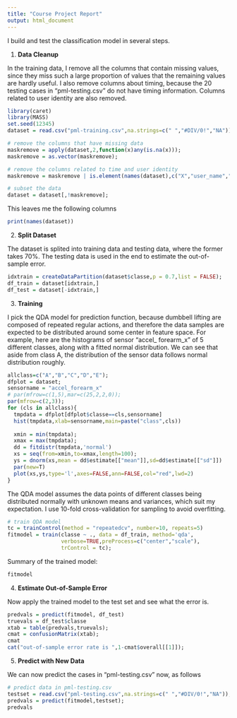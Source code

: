 ```yaml
---
title: "Course Project Report"
output: html_document
---
```


I build and test the classification model in several steps.

1. **Data Cleanup**

In the training data, I remove all the columns that contain missing values, since they miss such a large proportion of values that the remaining values are hardly useful. I also remove columns about timing, because the 20 testing cases in "pml-testing.csv" do not have timing information. Columns related to user identity are also removed.

```r
library(caret)
library(MASS)
set.seed(12345)
dataset = read.csv("pml-training.csv",na.strings=c(" ","#DIV/0!","NA"));

# remove the columns that have missing data
maskremove = apply(dataset,2,function(x)any(is.na(x)));
maskremove = as.vector(maskremove);

# remove the columns related to time and user identity
maskremove = maskremove | is.element(names(dataset),c("X","user_name","raw_timestamp_part_1","raw_timestamp_part_2","cvtd_timestamp","new_window","num_window"));

# subset the data
dataset = dataset[,!maskremove];
```

This leaves me the following columns
```r
print(names(dataset))
```

2. **Split Dataset** 

The dataset is splited into training data and testing data, where the former takes 70%. The testing data is used in the end to estimate the out-of-sample error.
```r
idxtrain = createDataPartition(dataset$classe,p = 0.7,list = FALSE);
df_train = dataset[idxtrain,]
df_test = dataset[-idxtrain,]
```

3. **Training** 

I pick the QDA model for prediction function, because dumbbell lifting are composed of repeated regular actions, and therefore the data samples are expected to be distributed around some center in feature space. For example, here are the histograms of sensor "accel_ forearm_x" of 5 different classes, along with a fitted normal distribution. We can see that aside from class A, the distribution of the sensor data follows normal distribution roughly.

```r
allclass=c("A","B","C","D","E");
dfplot = dataset;
sensorname = "accel_forearm_x"
# par(mfrow=c(1,5),mar=c(25,2,2,0));
par(mfrow=c(2,3));
for (cls in allclass){
  tmpdata = dfplot[dfplot$classe==cls,sensorname]
  hist(tmpdata,xlab=sensorname,main=paste("class",cls))
  
  xmin = min(tmpdata);
  xmax = max(tmpdata);
  dd = fitdistr(tmpdata,'normal')
  xs = seq(from=xmin,to=xmax,length=100);
  ys = dnorm(xs,mean = dd$estimate[["mean"]],sd=dd$estimate[["sd"]])
  par(new=T)
  plot(xs,ys,type='l',axes=FALSE,ann=FALSE,col="red",lwd=2)
}
```

The QDA model assumes the data points of different classes being distributed normally with unknown means and variances, which suit my expectation. I use 10-fold cross-validation for sampling to avoid overfitting.

```r
# train QDA model
tc = trainControl(method = "repeatedcv", number=10, repeats=5)
fitmodel = train(classe ~ ., data = df_train, method='qda', 
                 verbose=TRUE,preProcess=c("center","scale"),
                 trControl = tc);
```

Summary of the trained model:
```r
fitmodel
```

4. **Estimate Out-of-Sample Error**

Now apply the trained model to the test set and see what the error is.
```r
predvals = predict(fitmodel, df_test)
truevals = df_test$classe
xtab = table(predvals,truevals);
cmat = confusionMatrix(xtab);
cmat
cat("out-of-sample error rate is ",1-cmat$overall[[1]]);
```

5. **Predict with New Data**

We can now predict the cases in "pml-testing.csv" now, as follows
```r
# predict data in pml-testing.csv
testset = read.csv("pml-testing.csv",na.strings=c(" ","#DIV/0!","NA"));
predvals = predict(fitmodel,testset);
predvals
```














